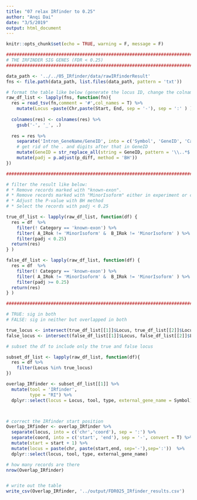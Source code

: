 ```yaml
---
title: "07 relax IRfinder to 0.25"
author: "Anqi Dai"
date: "3/5/2019"
output: html_document
---
```


```r
knitr::opts_chunk$set(echo = TRUE, warning = F, message = F) 
```


```r
################################################################################
# THE IRFINDER SIG GENES (FDR < 0.25)
################################################################################

data_path <- '../../05_IRfinder/data/rawIRfinderResult'
fns <- file.path(data_path, list.files(data_path, pattern = 'txt'))

# format the table like below (generate the locus ID, change the colnames, format the geneID string, separate that one column to three, generate the padj value.)
raw_df_list <- lapply(fns, function(fn){
  res = read_tsv(fn,comment = '#',col_names = T) %>%
    mutate(Locus =paste(Chr,paste(Start, End, sep = '-'), sep = ':' ) ) 
  
  colnames(res) <- colnames(res) %>%
    gsub('-', '_', .)
  
  res = res %>%
    separate('Intron_GeneName/GeneID', into = c('Symbol', 'GeneID', 'Category'), sep = '/') %>%
    # get rid of the . and digits after that in GeneID
    mutate(GeneID = str_replace_all(string = GeneID, pattern = '\\..*$', replacement = '')) %>%
    mutate(padj = p.adjust(p_diff, method = 'BH')) 
})

##################################################################################

# filter the result like below:
# * Remove records marked with "known-exon". 
# * Remove records marked with "MinorIsoform" either in experiment or control. 
# * Adjust the P-value with BH method 
# * Select the records with padj < 0.25

true_df_list <- lapply(raw_df_list, function(df) {
  res = df  %>%
    filter(! Category == 'known-exon') %>%
    filter( A_IRok != 'MinorIsoform' &  B_IRok != 'MinorIsoform' ) %>%
    filter(padj < 0.25) 
  return(res)
} )

false_df_list <- lapply(raw_df_list, function(df) {
  res = df  %>%
    filter(! Category == 'known-exon') %>%
    filter( A_IRok != 'MinorIsoform' &  B_IRok != 'MinorIsoform' ) %>%
    filter(padj >= 0.25) 
  return(res)
} )

##################################################################################

# TRUE: sig in both
# FALSE: sig in neither but overlapped in both

true_locus <- intersect(true_df_list[[1]]$Locus, true_df_list[[2]]$Locus)
false_locus <- intersect(false_df_list[[1]]$Locus, false_df_list[[2]]$Locus)

# subset the df to include only the true and false locus

subset_df_list <- lapply(raw_df_list, function(df){
  res = df %>%
    filter(Locus %in% true_locus) 
})

overlap_IRfinder <- subset_df_list[[1]] %>%
  mutate(tool = 'IRfinder',
         type = "RI") %>%
  dplyr::select(locus = Locus, tool, type, external_gene_name = Symbol)



# correct the IRfinder start position
Overlap_IRfinder <- overlap_IRfinder %>%
  separate(locus, into = c('chr','coord'), sep = ':') %>%
  separate(coord, into = c('start', 'end'), sep = '-', convert = T) %>%
  mutate(start = start + 1) %>%
  mutate(locus = paste(chr, paste(start,end, sep='-'),sep=':'))  %>%
  dplyr::select(locus, tool, type, external_gene_name)

# how many records are there
nrow(Overlap_IRfinder)


# write out the table
write_csv(Overlap_IRfinder, '../output/FDR025_IRfinder_results.csv')
```

